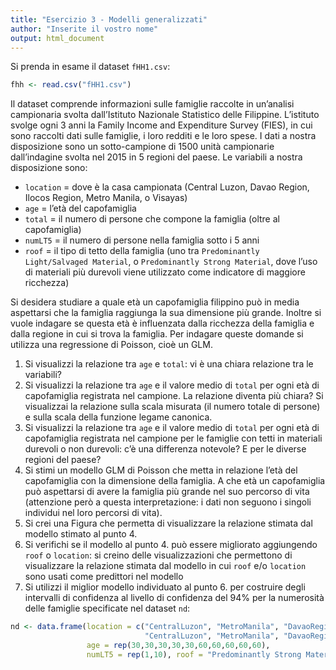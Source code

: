 ```yaml
---
title: "Esercizio 3 - Modelli generalizzati"
author: "Inserite il vostro nome"
output: html_document
---
```


Si prenda in esame il dataset `fHH1.csv`: 

```r
fhh <- read.csv("fHH1.csv")
```

Il dataset comprende informazioni sulle famiglie raccolte in un'analisi campionaria svolta dall'Istituto Nazionale Statistico delle Filippine. L'istituto svolge ogni 3 anni la Family Income and Expenditure Survey (FIES), in cui sono raccolti dati sulle famiglie, i loro redditi e le loro spese. I dati a nostra disposizione sono un sotto-campione di 1500 unità campionarie dall'indagine svolta nel 2015 in 5 regioni del paese. Le variabili a nostra disposizione sono:

- `location` = dove è la casa campionata (Central Luzon, Davao Region, Ilocos Region, Metro Manila, o Visayas)
- `age` = l'età del capofamiglia
- `total` = il numero di persone che compone la famiglia (oltre al capofamiglia)
- `numLT5` =  il numero di persone nella famiglia sotto i 5 anni
- `roof` = il tipo di tetto della famiglia (uno tra `Predominantly Light/Salvaged Material`, o `Predominantly Strong Material`, dove l'uso di materiali più durevoli viene utilizzato come indicatore di maggiore ricchezza)


Si desidera studiare a quale età un capofamiglia filippino può in media aspettarsi che la famiglia raggiunga la sua dimensione più grande. Inoltre si vuole indagare se questa età è influenzata dalla ricchezza della famiglia e dalla regione in cui si trova la famiglia. Per indagare queste domande si utilizza una regressione di Poisson, cioè un GLM. 


1. Si visualizzi la relazione tra `age` e `total`: vi è una chiara relazione tra le variabili? 
2. Si visualizzi la relazione tra `age` e il valore medio di `total` per ogni età di capofamiglia registrata nel campione. La relazione diventa più chiara? Si visualizzai la relazione sulla scala misurata (il numero totale di persone) e sulla scala della funzione legame canonica. 
3. Si visualizzi la relazione tra `age` e il valore medio di `total` per ogni età di capofamiglia registrata nel campione per le famiglie con tetti in materiali durevoli o non durevoli: c'è una differenza notevole? E per le diverse regioni del paese?
4. Si stimi un modello GLM di Poisson che metta in relazione l'età del capofamiglia con la dimensione della famiglia. A che età un capofamiglia può aspettarsi di avere la famiglia più grande nel suo percorso di vita (attenzione però a questa interpretazione: i dati non seguono i singoli individui nel loro percorsi di vita). 
5. Si crei una Figura che permetta di visualizzare la relazione stimata dal modello stimato al punto 4. 
6. Si verifichi se il modello al punto 4. può essere migliorato aggiungendo `roof` o `location`: si creino delle visualizzazioni che permettono di visualizzare la relazione stimata dal modello in cui `roof` e/o `location` sono usati come predittori nel modello 
7. Si utilizzi il miglior modello individuato al punto 6. per costruire degli intervalli di confidenza al livello di confidenza del 94% per la numerosità delle famiglie specificate nel dataset `nd`: 

```r
nd <- data.frame(location = c("CentralLuzon", "MetroManila", "DavaoRegion","Visayas","IlocosRegion",
                              "CentralLuzon", "MetroManila", "DavaoRegion","Visayas","IlocosRegion"),
                 age = rep(30,30,30,30,30,60,60,60,60,60), 
                 numLT5 = rep(1,10), roof = "Predominantly Strong Material")
```




